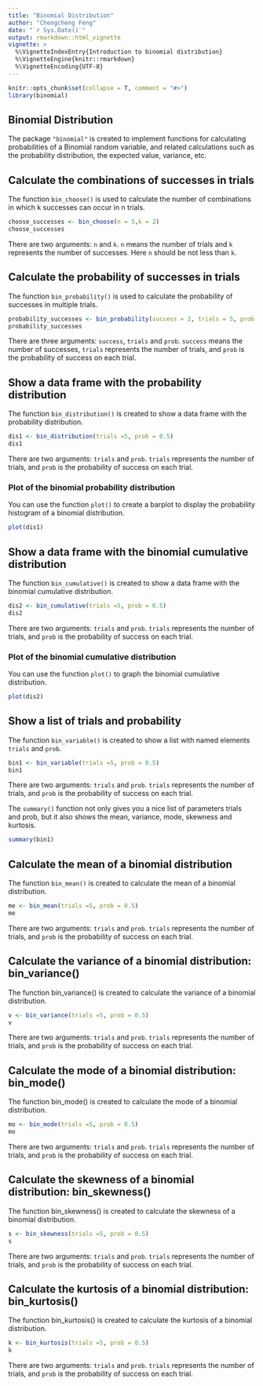 ```yaml
---
title: "Binomial Distribution"
author: "Chengcheng Feng"
date: "`r Sys.Date()`"
output: rmarkdown::html_vignette
vignette: >
  %\VignetteIndexEntry{Introduction to binomial distribution}
  %\VignetteEngine{knitr::rmarkdown}
  %\VignetteEncoding{UTF-8}
---
```


```r
knitr::opts_chunk$set(collapse = T, comment = "#>")
library(binomial)
```

## Binomial Distribution

The package `"binomial"` is created to implement functions for calculating probabilities of a Binomial random variable, and related calculations such as the
probability distribution, the expected value, variance, etc.


## Calculate the combinations of successes in trials

The function `bin_choose()` is used to calculate the number of combinations in which k successes can occur in n trials.

```r
choose_successes <- bin_choose(n = 5,k = 2)
choose_successes
```

There are two arguments: `n` and `k`. `n` means the number of trials and `k` represents the number of successes. Here `n` should be not less than `k`.


## Calculate the probability of successes in trials

The function `bin_probability()` is used to calculate the probability of successes in multiple trials.

```r
probability_successes <- bin_probability(success = 2, trials = 5, prob = 0.5)
probability_successes
```

There are three arguments: `success`, `trials` and `prob`. `success` means the number of successes, `trials` represents the number of trials, and `prob` is the probability of success on each trial.


## Show a data frame with the probability distribution

The function `bin_distribution()` is created to show a data frame with the probability distribution.

```r
dis1 <- bin_distribution(trials =5, prob = 0.5)
dis1
```

There are two arguments: `trials` and `prob`. `trials` represents the number of trials, and `prob` is the probability of success on each trial.


### Plot of the binomial probability distribution

You can use the function `plot()` to create a barplot to display the probability histogram of a binomial distribution.

```r
plot(dis1)
```


## Show a data frame with the binomial cumulative distribution

The function `bin_cumulative()` is created to show a data frame with the binomial cumulative distribution.

```r
dis2 <- bin_cumulative(trials =5, prob = 0.5)
dis2
```

There are two arguments: `trials` and `prob`. `trials` represents the number of trials, and `prob` is the probability of success on each trial.


### Plot of the binomial cumulative distribution

You can use the function `plot()` to graph the binomial cumulative distribution.

```r
plot(dis2)
```


## Show a list of trials and probability

The function `bin_variable()` is created to show a list with named elements `trials` and `prob`.

```r
bin1 <- bin_variable(trials =5, prob = 0.5)
bin1
```

There are two arguments: `trials` and `prob`. `trials` represents the number of trials, and `prob` is the probability of success on each trial.

The `summary()` function not only gives you a nice list of parameters trials and prob, but it also shows the mean, variance, mode, skewness and kurtosis.

```r
summary(bin1)
```


## Calculate the mean of a binomial distribution

The function `bin_mean()` is created to calculate the mean of a binomial distribution.

```r
me <- bin_mean(trials =5, prob = 0.5)
me
```

There are two arguments: `trials` and `prob`. `trials` represents the number of trials, and `prob` is the probability of success on each trial.


## Calculate the variance of a binomial distribution: bin_variance()

The function bin_variance() is created to calculate the variance of a binomial distribution.

```r
v <- bin_variance(trials =5, prob = 0.5)
v
```

There are two arguments: `trials` and `prob`. `trials` represents the number of trials, and `prob` is the probability of success on each trial.


## Calculate the mode of a binomial distribution: bin_mode()

The function bin_mode() is created to calculate the mode of a binomial distribution.

```r
mo <- bin_mode(trials =5, prob = 0.5)
mo
```

There are two arguments: `trials` and `prob`. `trials` represents the number of trials, and `prob` is the probability of success on each trial.


## Calculate the skewness of a binomial distribution: bin_skewness()

The function bin_skewness() is created to calculate the skewness of a binomial distribution.

```r
s <- bin_skewness(trials =5, prob = 0.5)
s
```

There are two arguments: `trials` and `prob`. `trials` represents the number of trials, and `prob` is the probability of success on each trial.


## Calculate the kurtosis of a binomial distribution: bin_kurtosis()

The function bin_kurtosis() is created to calculate the kurtosis of a binomial distribution.

```r
k <- bin_kurtosis(trials =5, prob = 0.5)
k
```

There are two arguments: `trials` and `prob`. `trials` represents the number of trials, and `prob` is the probability of success on each trial.
